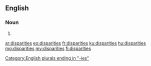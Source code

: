 ==English==

===Noun===
{{head|en|plural}}

# {{plural of|disparity|lang=en}}

[[Category:English plurals ending in "-ies"]]

[[ar:disparities]]
[[eo:disparities]]
[[fr:disparities]]
[[ku:disparities]]
[[hu:disparities]]
[[mg:disparities]]
[[my:disparities]]
[[fi:disparities]]